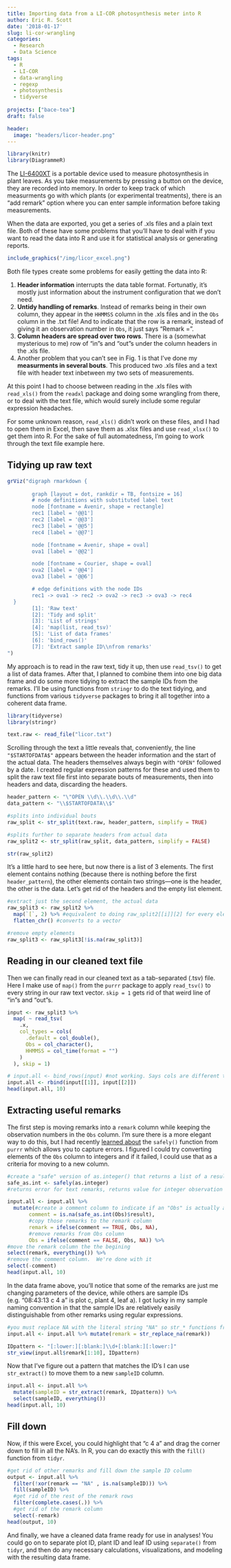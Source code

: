 ```yaml
---
title: Importing data from a LI-COR photosynthesis meter into R
author: Eric R. Scott
date: '2018-01-17'
slug: li-cor-wrangling
categories:
  - Research
  - Data Science
tags:
  - R
  - LI-COR
  - data-wrangling
  - regexp
  - photosynthesis
  - tidyverse
  
projects: ["bace-tea"]
draft: false

header:
  image: "headers/licor-header.png"
---
```

```r
library(knitr)
library(DiagrammeR)
```

The [LI-6400XT](https://www.licor.com/env/products/photosynthesis/LI-6400XT/) is a portable device used to measure photosynthesis in plant leaves.  As you take measurements by pressing a button on the device, they are recorded into memory.  In order to keep track of which measurments go with which plants (or experimental treatments), there is an "add remark" option where you can enter sample information before taking measurements.

When the data are exported, you get a series of .xls files and a plain text file.  Both of these have some problems that you'll have to deal with if you want to read the data into R and use it for statistical analysis or generating reports.

```r
include_graphics("/img/licor_excel.png")
```

Both file types create some problems for easily getting the data into R:

 1. **Header information** interrupts the data table format. Fortunatly, it's mostly just information about the instrument configuration that we don't need.
 2. **Untidy handling of remarks**. Instead of remarks being in their own column, they appear in the `HHMMSS` column in the .xls files and in the `Obs` column in the .txt file! And to indicate that the row is a remark, instead of giving it an observation number in `Obs`, it just says "Remark =".
 3. **Column headers are spread over two rows**.  There is a (somewhat mysterious to me) row of "in"s and "out"s under the column headers in the .xls file.
 4. Another problem that you can't see in Fig. 1 is that I've done my **measurments in several bouts**.  This produced two .xls files and a text file with header text inbetween my two sets of measurements.
 
 At this point I had to choose between reading in the .xls files with `read_xls()` from the `readxl` package and doing some wrangling from there, or to deal with the text file, which would surely include some regular expression headaches.

For some unknown reason, `read_xls()` didn't work on these files, and I had to open them in Excel, then save them as .xlsx files and use `read_xlsx()` to get them into R.  For the sake of full automatedness, I'm going to work through the text file example here.


## Tidying up raw text
```r
grViz("digraph rmarkdown {
        
        graph [layout = dot, rankdir = TB, fontsize = 16]
        # node definitions with substituted label text
        node [fontname = Avenir, shape = rectangle]        
        rec1 [label = '@@1']
        rec2 [label = '@@3']
        rec3 [label = '@@5']
        rec4 [label = '@@7']

        node [fontname = Avenir, shape = oval]
        ova1 [label = '@@2']

        node [fontname = Courier, shape = oval]
        ova2 [label = '@@4']
        ova3 [label = '@@6']

        # edge definitions with the node IDs
        rec1 -> ova1 -> rec2 -> ova2 -> rec3 -> ova3 -> rec4
  }
        [1]: 'Raw text'
        [2]: 'Tidy and split'
        [3]: 'List of strings'
        [4]: 'map(list, read_tsv)'
        [5]: 'List of data frames'
        [6]: 'bind_rows()'
        [7]: 'Extract sample ID\\nfrom remarks'
")
```


My approach is to read in the raw text, tidy it up, then use `read_tsv()` to get a list of data frames. After that, I planned to combine them into one big data frame and do some more tidying to extract the sample IDs from the remarks. I'll be using functions from `stringr` to do the text tidying, and functions from various `tidyverse` packages to bring it all together into a coherent data frame.

```r
library(tidyverse)
library(stringr)
```

```r
text.raw <- read_file("licor.txt")
```

Scrolling through the text a little reveals that, conveniently, the line `"$STARTOFDATA$"` appears between the header information and the start of the actual data. The headers themselves always begin with `"OPEN"` followed by a date.  I created regular expression patterns for these and used them to split the raw text file first into separate bouts of measurements, then into headers and data, discarding the headers.
```r
header_pattern <- "\"OPEN \\d\\.\\d\\.\\d"
data_pattern <- "\\$STARTOFDATA\\$"

#splits into individual bouts
raw_split <- str_split(text.raw, header_pattern, simplify = TRUE)

#splits further to separate headers from actual data
raw_split2 <- str_split(raw_split, data_pattern, simplify = FALSE)

str(raw_split2)
```
It's a little hard to see here, but now there is a list of 3 elements.  The first element contains nothing (because there is nothing before the first `header_pattern`), the other elements contain two strings---one is the header, the other is the data.  Let's get rid of the headers and the empty list element.

```r
#extract just the second element, the actual data
raw_split3 <- raw_split2 %>%
  map(`[`, 2) %>% #equivalent to doing raw_split2[[i]][2] for every element "i"
  flatten_chr() #converts to a vector

#remove empty elements
raw_split3 <- raw_split3[!is.na(raw_split3)]
```

## Reading in our cleaned text file

Then we can finally read in our cleaned text as a tab-separated (.tsv) file.  Here I make use of `map()` from the `purrr` package to apply `read_tsv()` to every string in our raw text vector.  `skip = 1` gets rid of that weird line of "in"s and "out"s.

```r
input <- raw_split3 %>%
  map( ~ read_tsv(
    .x,
    col_types = cols(
      .default = col_double(),
      Obs = col_character(),
      HHMMSS = col_time(format = "")
    )
  ), skip = 1)

# input.all <- bind_rows(input) #not working. Says cols are different types, but that can't be true!
input.all <- rbind(input[[1]], input[[2]])
head(input.all, 10)
```

## Extracting useful remarks

The first step is moving remarks into a `remark` column while keeping the observation numbers in the `Obs` column. I'm sure there is a more elegant way to do this, but I had recently [learned about](http://purrr.tidyverse.org/reference/safely.html) the `safely()` function from `purrr` which allows you to capture errors.  I figured I could try converting elements of the `Obs` column to integers and if it failed, I could use that as a criteria for moving to a new column.

```r
#create a "safe" version of as.integer() that returns a list of a result and error
safe_as.int <- safely(as.integer)
#returns error for text remarks, returns value for integer observation numbers

input.all <- input.all %>% 
  mutate(#create a comment column to indicate if an "Obs" is actually a remark
       comment = is.na(safe_as.int(Obs)$result), 
       #copy those remarks to the remark column
       remark = ifelse(comment == TRUE, Obs, NA),
       #remove remarks from Obs column
       Obs = ifelse(comment == FALSE, Obs, NA)) %>% 
#move the remark column the the begining
select(remark, everything()) %>% 
#remove the comment column.  We're done with it
select(-comment)
head(input.all, 10)
```

In the data frame above, you'll notice that some of the remarks are just me changing parameters of the device, while others are sample IDs (e.g. "08:43:13 c 4 a" is plot c, plant 4, leaf a).  I got lucky in my sample naming convention in that the sample IDs are relatively easily distinguishable from other remarks using regular expressions.

```r
#you must replace NA with the literal string "NA" so str_* functions from stringr can deal with it
input.all <- input.all %>% mutate(remark = str_replace_na(remark))

IDpattern <- "[:lower:][:blank:]\\d+[:blank:][:lower:]"
str_view(input.all$remark[1:10], IDpattern)
```

Now that I've figure out a pattern that matches the ID's I can use `str_extract()` to move them to a new `sampleID` column.
```r
input.all <- input.all %>%
  mutate(sampleID = str_extract(remark, IDpattern)) %>% 
  select(sampleID, everything())
head(input.all, 10)
```

## Fill down
Now, if this were Excel, you could highlight that "c 4 a" and drag the corner down to fill in all the NA's. In R, you can do exactly this with the `fill()` function from `tidyr`.

```r
#get rid of other remarks and fill down the sample ID column
output <- input.all %>% 
  filter(!xor(remark == "NA" , is.na(sampleID))) %>%
  fill(sampleID) %>% 
  #get rid of the rest of the remark rows
  filter(complete.cases(.)) %>% 
  #get rid of the remark column
  select(-remark)
head(output, 10)
```
And finally, we have a cleaned data frame ready for use in analyses!  You could go on to separate plot ID, plant ID and leaf ID using `separate()` from `tidyr`, and then do any necessary calculations, visualizations, and modeling with the resulting data frame.
